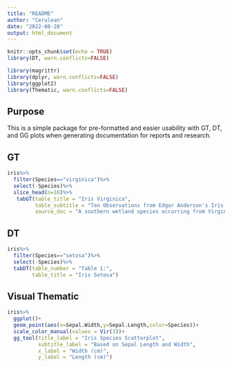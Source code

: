 ```yaml
---
title: "README"
author: "Cerulean"
date: "2022-08-28"
output: html_document
---
```


```r
knitr::opts_chunk$set(echo = TRUE)
library(DT, warn.conflicts=FALSE)
```

```r
library(magrittr)
library(dplyr, warn.conflicts=FALSE)
library(ggplot2)
library(Thematic, warn.conflicts=FALSE)
```

## Purpose

This is a simple package for pre-formatted and easier usability with GT, DT, and GG plots when generating documentation for reports and research. 


## GT
```r
iris%>%
  filter(Species=="virginica")%>%
  select(-Species)%>%
  slice_head(n=10)%>%
   tabGT(table_title = "Iris Virginica",
         table_subtitle = "Ten Observations from Edgar Anderson's Iris Data",
         source_doc = "A southern wetland species occurring from Virginia to Florida and Texas, Iris virginica is 2 feet (60 cm) tall with bright green leaves that often lie on the ground or water. [Lichvar, R.W. 2013. The National Wetland Plant List: 2013 wetland ratings. Phytoneuron 2013-49: 1-241]")
```

## DT
```r
iris%>%
  filter(Species=="setosa")%>%
  select(-Species)%>%
  tabDT(table_number = "Table 1:",
        table_title = "Iris Setosa")
```

## Visual Thematic
```r
iris%>%
  ggplot()+
  geom_point(aes(x=Sepal.Width,y=Sepal.Length,color=Species))+
  scale_color_manual(values = Vir(3))+
  gg_tool(title_label = "Iris Species Scatterplot",
          subtitle_label = "Based on Sepal Length and Width",
          x_label = "Width (cm)",
          y_label = "Length (cm)")
```
